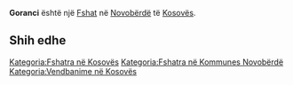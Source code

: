 {{Fshat në Kosovës
 | Emri                = Goranci
| srp_N_name = Goranci
| srp_N_FULL_NAME_RO = Goranci
| srp_N_FULL_NAME_ND_RO = Goranci
| srp_N_SORT_NAME_RG = GORANCI
| srp_N_FULL_NAME_RG = Goranci
| srp_N_FULL_NAME_ND_RG = Goranci
| srp_V_name = Gorac
| srp_V_FULL_NAME_RO = Gorac
| srp_V_FULL_NAME_ND_RO = Gorac
| srp_V_SORT_NAME_RG = GORAC
| srp_V_FULL_NAME_RG = Gorac
| srp_V_FULL_NAME_ND_RG = Gorac

 | Emri (Rasa dhanore) = 
 | Figura              = 
 | Shteti              = Kosovo
 | Komuna              = Novobërdë
 | Kodi postar         = 
 | Sipërfaqja          = 

 | Popullsia           = 

 | Regj. i popullsisë  = 
 | Dend. e popullsisë  = 
 | Faqja zyrtare       = 
 <!--- Koordinatat ----> 
 | Gjerësia            = 43.001944
 | Gjatësia            = 20.966389
 | Lartësia            = 
}}
'''Goranci''' është një [[Fshat]] në [[Novobërdë]] të [[Kosovës]].

<!-- == Gjeografia == -->
<!-- == Historia == -->
<!-- == Demografia == -->
== Shih edhe ==
{{Komuna Novobërdë}}
{{Kosovo-Administrata-Cung}}

[[Kategoria:Fshatra në Kosovës]]
[[Kategoria:Fshatra në Kommunes Novobërdë]]
[[Kategoria:Vendbanime në Kosovës]]